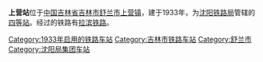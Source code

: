 {{Infobox China railway station
|车站名称 = 上营站
|图片 = 
|图片介绍 = 
|其他名称 = 
|车站拼音 = Shangying
|英文名称 = Shangying Railway Station
|车站代码 = 62759
|电报码 = SNL<ref>{{cite book|author=铁道部电子计算技术中心, 铁道部运输局|title=铁路车站站名代码表：TMIS使用|publisher=中国铁道出版社|location=北京|year=1998|isbn=9787113030995|pages=159}}</ref>
|拼音码 = SYI
|车站位置 = [[吉林省|吉林省]][[吉林市|吉林市]][[舒兰市|舒兰市]][[上营镇|上营镇]]
|坐标 = {{coord|44.145286|127.249269|display=inline,title}}
|归属 = [[沈阳铁路局|沈阳铁路局]]
|线路 = [[拉滨铁路|拉滨铁路]]
|车站等级 = [[四等站_(中鐵)|四等站]]
|月台数目 = 
}}
'''上营站'''位于[[中国|中国]][[吉林省|吉林省]][[吉林市|吉林市]][[舒兰市|舒兰市]][[上营镇|上营镇]]，建于1933年，为[[沈阳铁路局|沈阳铁路局]]管辖的[[四等站_(中鐵)|四等站]]。经过的铁路有[[拉滨铁路|拉滨铁路]]。

{{拉滨铁路}}

[[Category:1933年启用的铁路车站|Category:1933年启用的铁路车站]]
[[Category:吉林市铁路车站|Category:吉林市铁路车站]]
[[Category:舒兰市|Category:舒兰市]]
[[Category:沈阳局集团车站|Category:沈阳局集团车站]]


{{China-rail-stub}}